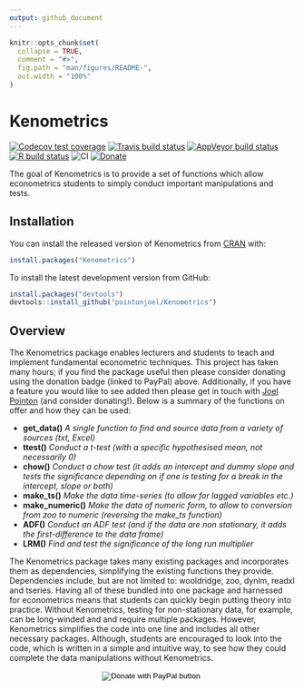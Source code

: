 ```yaml
---
output: github_document
---
```


<!-- README.md is generated from README.Rmd. Please edit that file -->

```r
knitr::opts_chunk$set(
  collapse = TRUE,
  comment = "#>",
  fig.path = "man/figures/README-",
  out.width = "100%"
)
```

# Kenometrics

<!-- badges: start -->
[![Codecov test coverage](https://codecov.io/gh/pointonjoel/Kenometrics/branch/master/graph/badge.svg)](https://codecov.io/gh/pointonjoel/Kenometrics?branch=master)
[![Travis build status](https://travis-ci.com/pointonjoel/Kenometrics.svg?branch=master)](https://travis-ci.com/pointonjoel/Kenometrics)
[![AppVeyor build status](https://ci.appveyor.com/api/projects/status/github/pointonjoel/Kenometrics?branch=master&svg=true)](https://ci.appveyor.com/project/pointonjoel/Kenometrics)
[![R build status](https://github.com/pointonjoel/Kenometrics/workflows/R-CMD-check/badge.svg)](https://github.com/pointonjoel/Kenometrics/actions)
![CI](https://github.com/pointonjoel/Kenometrics/workflows/CI/badge.svg)
[![Donate](https://img.shields.io/badge/Donate-PayPal-green.svg)](https://www.paypal.com/cgi-bin/webscr?cmd=_s-xclick&hosted_button_id=DXBJF8MEJ3GT2&source=url)
<!-- badges: end -->

The goal of Kenometrics is to provide a set of functions which allow econometrics students to simply conduct important manipulations and tests.

## Installation
You can install the released version of Kenometrics from
[CRAN](https://CRAN.R-project.org) with:
``` r
install.packages("Kenometrics")
```
To install the latest development version from GitHub:
``` r
install.packages("devtools")
devtools::install_github("pointonjoel/Kenometrics")
```

## Overview

The Kenometrics package enables lecturers and students to teach and implement fundamental econometric techniques. This project has taken many hours; if you find the package useful then please consider donating using the donation badge (linked to PayPal) above. Additionally, if you have a feature you would like to see added then please get in touch with [Joel Pointon](https:/www.joelpointon.com/contact) (and consider donating!). Below is a summary of the functions on offer and how they can be used:
<body>
  <ul>
    <li>
      <b>get\_data()</b> 
      <i>A single function to find and source data from a variety of sources (txt, Excel)</i></li>
    <li>
      <b>ttest()</b> 
      <i>Conduct a t-test (with a specific hypothesised mean, not necessarily 0)</i></li>
    <li>
      <b>chow()</b>
      <i>Conduct a chow test (it adds an intercept and dummy slope and tests the significance depending on if one is testing for a break in the intercept, slope or both)</i></li>
    <li>
      <b>make\_ts()</b>
      <i>Make the data time-series (to allow for lagged variables etc.)</i></li>
    <li>
      <b>make\_numeric()</b>
      <i>Make the data of numeric form, to allow to conversion from zoo to numeric (reversing the make_ts function)</i></li>
    <li>
      <b>ADF()</b>
      <i>Conduct an ADF test (and if the data are non stationary, it adds the first-difference to the data frame)</i></li>
    <li>
      <b>LRM()</b>
      <i>Find and test the significance of the long run multiplier</i></li>
  </ul>
</body>

The Kenometrics package takes many existing packages and incorporates them as dependencies, simplifying the existing functions they provide. Dependencies include, but are not limited to: wooldridge, zoo, dynlm, readxl and tseries. Having all of these bundled into one package and harnessed for econometrics means that students can quickly begin putting theory into practice. Without Kenometrics, testing for non-stationary data, for example, can be long-winded and and require multiple packages. However, Kenometrics simplifies the code into one line and includes all other necessary packages. Although, students are encouraged to look into the code, which is written in a simple and intuitive way, to see how they could complete the data manipulations without Kenometrics.

<center>
<form action="https://www.paypal.com/cgi-bin/webscr" method="post" target="_top">
<input type="hidden" name="cmd" value="_s-xclick" />
<input type="hidden" name="hosted_button_id" value="KRYRDEYU4TDZS" />
<input type="image" src="https://www.paypalobjects.com/en_US/GB/i/btn/btn_donateCC_LG.gif" border="0" name="submit" title="PayPal - The safer, easier way to pay online!" alt="Donate with PayPal button" />
<img alt="" border="0" src="https://www.paypal.com/en_GB/i/scr/pixel.gif" width="1" height="1" />
</form>
</center>
